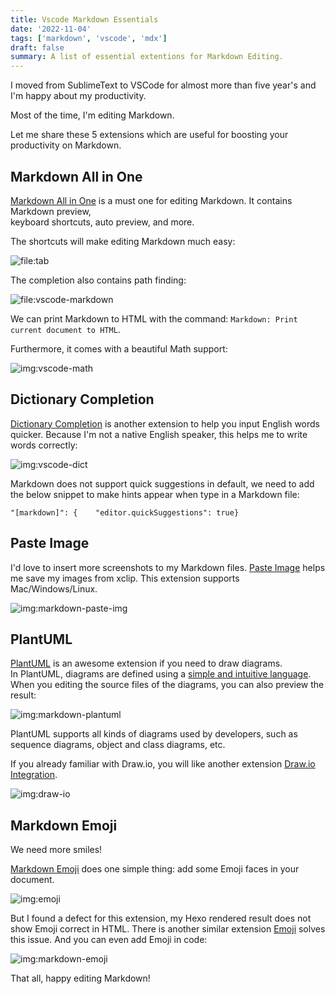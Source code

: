 ```yaml
---
title: Vscode Markdown Essentials
date: '2022-11-04'
tags: ['markdown', 'vscode', 'mdx']
draft: false
summary: A list of essential extentions for Markdown Editing.
---
```


I moved from SublimeText to VSCode for almost more than five year's and I'm happy about my productivity.

Most of the time, I'm editing Markdown.

Let me share these 5 extensions which are useful for boosting your productivity on Markdown.

## Markdown All in One

[Markdown All in One](https://github.com/yzhang-gh/vscode-markdown) is a must one for editing Markdown. It contains Markdown preview,  
keyboard shortcuts, auto preview, and more.

The shortcuts will make editing Markdown much easy:

![file:tab](/static/images/vscode-markdown-essentials/tab-backspace.gif)

The completion also contains path finding:

![file:vscode-markdown](/static/images/vscode-markdown-essentials/vscode-markdown-all-in-one.gif)

We can print Markdown to HTML with the command: `Markdown: Print current document to HTML`.

Furthermore, it comes with a beautiful Math support:

![img:vscode-math](/static/images/vscode-markdown-essentials/markdown-math.png)

## Dictionary Completion

[Dictionary Completion](https://marketplace.visualstudio.com/items?itemName=yzhang.dictionary-completion) is another extension to help you input English words quicker. Because I'm not a native English speaker, this helps me to write words correctly:

![img:vscode-dict](/static/images/vscode-markdown-essentials/vscode-markdown-dict.gif)

Markdown does not support quick suggestions in default, we need to add the below snippet to make hints appear when type in a Markdown file:

```
"[markdown]": {    "editor.quickSuggestions": true}
```

## Paste Image

I'd love to insert more screenshots to my Markdown files. [Paste Image](https://marketplace.visualstudio.com/items?itemName=mushan.vscode-paste-image) helps me save my images from xclip. This extension supports Mac/Windows/Linux.

![img:markdown-paste-img](/static/images/vscode-markdown-essentials/vscode-paste-image.gif)

## PlantUML

[PlantUML](https://marketplace.visualstudio.com/items?itemName=jebbs.plantuml) is an awesome extension if you need to draw diagrams.  
In PlantUML, diagrams are defined using a [simple and intuitive language](https://plantuml.com/). When you editing the source files of the diagrams, you can also preview the result:

![img:markdown-plantuml](/static/images/vscode-markdown-essentials/plantuml-demo.gif)

PlantUML supports all kinds of diagrams used by developers, such as sequence diagrams, object and class diagrams, etc.

If you already familiar with Draw.io, you will like another extension [Draw.io Integration](https://marketplace.visualstudio.com/items?itemName=hediet.vscode-drawio).

![img:draw-io](/static/images/vscode-markdown-essentials/drawio-liveshare-demo.gif)

## Markdown Emoji

We need more smiles!

[Markdown Emoji](https://marketplace.visualstudio.com/items?itemName=bierner.markdown-emoji) does one simple thing: add some Emoji faces in your document.

![img:emoji](/static/images/vscode-markdown-essentials/markdown-emoji.png)

But I found a defect for this extension, my Hexo rendered result does not show Emoji correct in HTML. There is another similar extension [Emoji](https://marketplace.visualstudio.com/items?itemName=Perkovec.emoji) solves this issue. And you can even add Emoji in code:

![img:markdown-emoji](/static/images/vscode-markdown-essentials/markdown-emoji-2.gif)

That all, happy editing Markdown!
